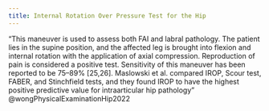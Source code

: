 ```yaml
---
title: Internal Rotation Over Pressure Test for the Hip
---
```




"This maneuver is used to assess both FAI and labral pathology. The patient lies in the supine position, and the affected leg is brought into flexion and internal rotation with the application of axial compression. Reproduction of pain is considered a positive test. Sensitivity of this maneuver has been reported to be 75–89% [25,26]. Maslowski et al. compared IROP, Scour test, FABER, and Stinchfield tests, and they found IROP to have the highest positive predictive value for intraarticular hip pathology" @wongPhysicalExaminationHip2022 